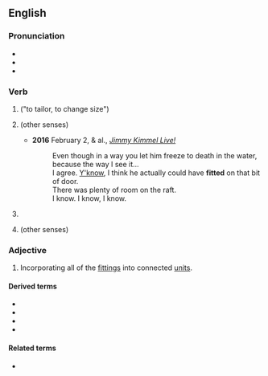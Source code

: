 ==English==

===Pronunciation===
* {{IPA|en|/ˈfɪtəd/}}
* {{audio|en|en-us-fitted.ogg|Audio (US)}}
* {{rhymes|en|ɪtəd|s=2}}

===Verb===
{{head|en|verb form}}

# {{en-simple past of|fit}} ("to tailor, to change size")
# {{lb|en|regional|sometimes|_|proscribed}} {{en-simple past of|fit}} (other senses)
#* '''2016''' February 2, {{w|Kate Winslet}} & al., [https://vine.co/v/iJAlIziXMKv ''Jimmy Kimmel Live!'']
#*: Even though in a way you let him freeze to death in the water, because the way I see it...<br>I agree. [[y'know|Y'know]], I think he actually could have '''fitted''' on that bit of door.<br>There was plenty of room on the raft.<br>I know. I know, I know.
# {{inflection of|en|fit||past|part|gloss=to tailor, change size}}
# {{lb|en|regional|sometimes|_|proscribed}} {{inflection of|en|fit||past|part}} (other senses)

===Adjective===
{{en-adj|-}}

# {{lb|en|of a kitchen, bathroom, etc.}} Incorporating all of the [[fitting]]s into connected [[unit]]s.
#: {{ant|en|unfitted}}

====Derived terms====
* {{l|en|ETCS-fitted}}
* {{l|en|fully-fitted}}
* {{l|en|non-ETCS-fitted}}
* {{l|en|retro-fitted}}

====Related terms====
* {{l|en|fitted cap}}